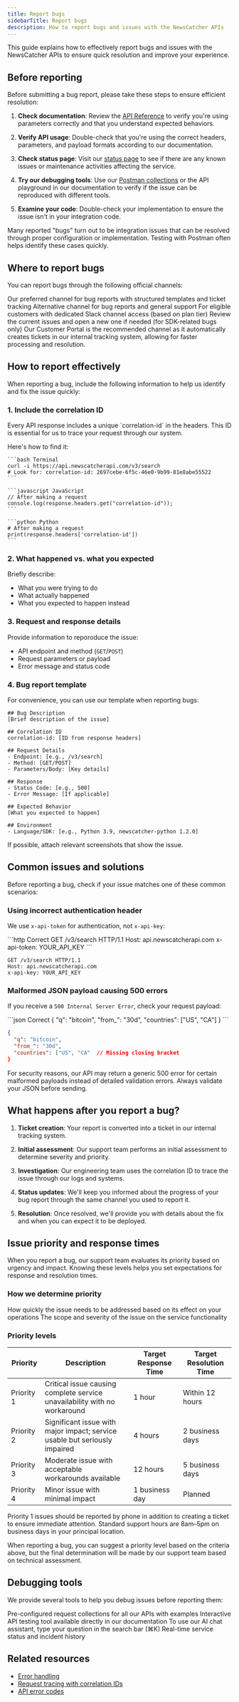 ```yaml
---
title: Report bugs
sidebarTitle: Report bugs
description: How to report bugs and issues with the NewsCatcher APIs
---
```


This guide explains how to effectively report bugs and issues with the
NewsCatcher APIs to ensure quick resolution and improve your experience.

## Before reporting

Before submitting a bug report, please take these steps to ensure efficient
resolution:

1. **Check documentation**: Review the [API Reference](/v3/api-reference) to
   verify you're using parameters correctly and that you understand expected
   behaviors.

2. **Verify API usage**: Double-check that you're using the correct headers,
   parameters, and payload formats according to our documentation.

3. **Check status page**: Visit our
   [status page](https://status.newscatcherapi.com) to see if there are any
   known issues or maintenance activities affecting the service.

4. **Try our debugging tools**: Use our
   [Postman collections](https://www.postman.com/newscatcherapi/newscatcher-public-workspace/overview)
   or the API playground in our documentation to verify if the issue can be
   reproduced with different tools.

5. **Examine your code**: Double-check your implementation to ensure the issue
   isn't in your integration code.

<Tip>
  Many reported "bugs" turn out to be integration issues that can be resolved
  through proper configuration or implementation. Testing with Postman often
  helps identify these cases quickly.
</Tip>

## Where to report bugs

You can report bugs through the following official channels:

<CardGroup cols={2}>
  <Card
    title="Customer Portal"
    icon="ticket"
    href="https://support.newscatcherapi.com/customer-portal"
  >
    Our preferred channel for bug reports with structured templates and ticket
    tracking
  </Card>
  <Card
    title="Email Support"
    icon="envelope"
    href="mailto:support@newscatcherapi.com"
  >
    Alternative channel for bug reports and general support
  </Card>
  <Card title="Dedicated Slack" icon="slack">
    For eligible customers with dedicated Slack channel access (based on plan
    tier)
  </Card>
  <Card
    title="GitHub Issues"
    icon="github"
    href="https://github.com/Newscatcher"
  >
    Review the current issues and open a new one if needed (for SDK-related bugs
    only)
  </Card>
</CardGroup>

<Info>
  Our Customer Portal is the recommended channel as it automatically creates
  tickets in our internal tracking system, allowing for faster processing and
  resolution.
</Info>

## How to report effectively

When reporting a bug, include the following information to help us identify and
fix the issue quickly:

### 1. Include the correlation ID

<Info>
  Every API response includes a unique `correlation-id` in the headers. This ID
  is essential for us to trace your request through our system.
</Info>

Here's how to find it:

<CodeGroup>

    ```bash Terminal
    curl -i https://api.newscatcherapi.com/v3/search
    # Look for: correlation-id: 2697cebe-6f5c-46e0-9b99-81e8abe55522
    ```

    ```javascript JavaScript
    // After making a request
    console.log(response.headers.get("correlation-id"));
    ```

    ```python Python
    # After making a request
    print(response.headers['correlation-id'])
    ```

</CodeGroup>

### 2. What happened vs. what you expected

Briefly describe:

- What you were trying to do
- What actually happened
- What you expected to happen instead

### 3. Request and response details

Provide information to reporoduce the issue:

- API endpoint and method (`GET`/`POST`)
- Request parameters or payload
- Error message and status code

### 4. Bug report template

For convenience, you can use our template when reporting bugs:

```
## Bug Description
[Brief description of the issue]

## Correlation ID
correlation-id: [ID from response headers]

## Request Details
- Endpoint: [e.g., /v3/search]
- Method: [GET/POST]
- Parameters/Body: [Key details]

## Response
- Status Code: [e.g., 500]
- Error Message: [If applicable]

## Expected Behavior
[What you expected to happen]

## Environment
- Language/SDK: [e.g., Python 3.9, newscatcher-python 1.2.0]
```

<Tip>If possible, attach relevant screenshots that show the issue.</Tip>

## Common issues and solutions

Before reporting a bug, check if your issue matches one of these common
scenarios:

### Using incorrect authentication header

We use `x-api-token` for authentication, not `x-api-key`:

<CodeGroup>
```http Correct
GET /v3/search HTTP/1.1
Host: api.newscatcherapi.com
x-api-token: YOUR_API_KEY
```

```http Incorrect
GET /v3/search HTTP/1.1
Host: api.newscatcherapi.com
x-api-key: YOUR_API_KEY
```

</CodeGroup>

### Malformed JSON payload causing 500 errors

If you receive a `500 Internal Server Error`, check your request payload:

<CodeGroup>
```json Correct
{
  "q": "bitcoin",
  "from_": "30d",
  "countries": ["US", "CA"]
}
```

```json Incorrect
{
  "q": "bitcoin",
  "from_": "30d",
  "countries": ["US", "CA"  // Missing closing bracket
}
```

</CodeGroup>

<Info>
  For security reasons, our API may return a generic 500 error for certain
  malformed payloads instead of detailed validation errors. Always validate your
  JSON before sending.
</Info>

## What happens after you report a bug?

1. **Ticket creation**: Your report is converted into a ticket in our internal
   tracking system.

2. **Initial assessment**: Our support team performs an initial assessment to
   determine severity and priority.

3. **Investigation**: Our engineering team uses the correlation ID to trace the
   issue through our logs and systems.

4. **Status updates**: We'll keep you informed about the progress of your bug
   report through the same channel you used to report it.

5. **Resolution**: Once resolved, we'll provide you with details about the fix
   and when you can expect it to be deployed.

## Issue priority and response times

When you report a bug, our support team evaluates its priority based on urgency
and impact. Knowing these levels helps you set expectations for response and
resolution times.

### How we determine priority

<CardGroup cols={2}>
  <Card title="Urgency" icon="fire">
    How quickly the issue needs to be addressed based on its effect on your
    operations
  </Card>
  <Card title="Impact" icon="chart-network">
    The scope and severity of the issue on the service functionality
  </Card>
</CardGroup>

### Priority levels

| Priority   | Description                                                                | Target Response Time | Target Resolution Time |
| ---------- | -------------------------------------------------------------------------- | -------------------- | ---------------------- |
| Priority 1 | Critical issue causing complete service unavailability with no workaround  | 1 hour               | Within 12 hours        |
| Priority 2 | Significant issue with major impact; service usable but seriously impaired | 4 hours              | 2 business days        |
| Priority 3 | Moderate issue with acceptable workarounds available                       | 12 hours             | 5 business days        |
| Priority 4 | Minor issue with minimal impact                                            | 1 business day       | Planned                |

<Info>
  Priority 1 issues should be reported by phone in addition to creating a ticket
  to ensure immediate attention. Standard support hours are 8am–5pm on business
  days in your principal location.
</Info>

When reporting a bug, you can suggest a priority level based on the criteria
above, but the final determination will be made by our support team based on
technical assessment.

## Debugging tools

We provide several tools to help you debug issues before reporting them:

<CardGroup cols={2}>
  <Card
    title="Postman Collections"
    icon="globe"
    href="https://www.postman.com/newscatcherapi/newscatcher-public-workspace/overview"
  >
    Pre-configured request collections for all our APIs with examples
  </Card>
  <Card
    title="API Playground"
    icon="flask"
    href="/v3/api-reference/endpoints/search/search-articles-post"
  >
    Interactive API testing tool available directly in our documentation
  </Card>
  <Card title="Documentation AI Assistant" icon="robot">
    To use our AI chat assistant, type your question in the search bar (⌘K)
  </Card>
  <Card
    title="Status Page"
    icon="signal"
    href="https://status.newscatcherapi.com"
  >
    Real-time service status and incident history
  </Card>
</CardGroup>

## Related resources

- [Error handling](/v3/documentation/troubleshooting/error-handling)
- [Request tracing with correlation IDs](/v3/documentation/troubleshooting/request-tracing-correlation-ids)
- [API error codes](/v3/api-reference/overview/errors)
